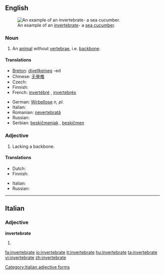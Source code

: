 ==English==
{{wikipedia}}
[[Image:Thelenota ananas.jpg|thumb|An example of an [[invertebrate]]- a [[sea cucumber]].]]

===Noun===
{{en-noun}}

# An [[animal]] without [[vertebra]]e, i.e. [[backbone]].

====Translations====
{{trans-top|animal without backbone}}
* [[Breton]]: [[divellkeineg]] {{m}} -ed {{p}}
* Chinese: [[无脊椎]]
* Czech: {{t-|cs|bezobratlý|m}}
* Finnish: {{t-|fi|selkärangaton}}
* French: [[invertébré]] {{m}}, [[invertébré]]s {{m|p}}
{{trans-mid}}
* German: [[Wirbellose]] ''n, pl.''
* Italian: {{t+|it|invertebrato|m}}
* Romanian: [[nevertebrată]] {{f}}
* Russian: {{t|ru|беспозвоночное|n|tr=b'espozvonóčnoje|sc=Cyrl}}
* Serbian: [[beskičmenjak]] {{m}}, [[beskičmen]] {{m}}
{{trans-bottom}}

===Adjective===
{{en-adj}}

# Lacking a backbone.

====Translations====
{{trans-top|lacking backbone}}
* Dutch: {{t-|nl|ongewerveld}}
* Finnish: {{t-|fi|selkärangaton}}
{{trans-mid}}
* Italian: {{t+|it|invertebrato}}
* Russian: {{t|ru|беспозвоночный|tr=b'espozvonóčnyj|sc=Cyrl}}
{{trans-bottom}}

----

==Italian==

===Adjective===
'''invertebrate''' {{p}}

# {{feminine of|invertebrato#Adjective|invertebrato}}

[[Category:Italian adjective forms]]

[[fa:invertebrate]]
[[io:invertebrate]]
[[it:invertebrate]]
[[hu:invertebrate]]
[[ta:invertebrate]]
[[vi:invertebrate]]
[[zh:invertebrate]]